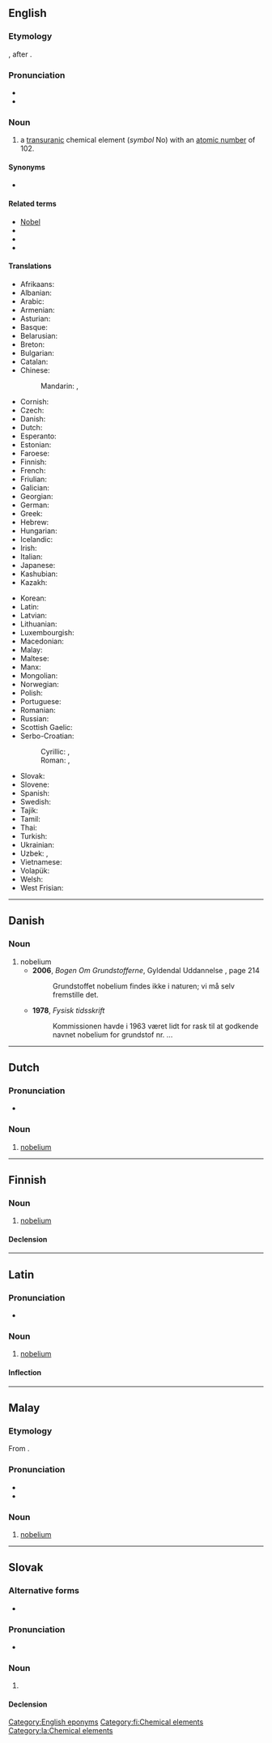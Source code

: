 {{also|Nobelium|nobélium}}
==English==
{{elements|No|mendelevium|Md|lawrencium|Lr}}

===Etymology===
{{suffix|en|Nobel|ium}}, after {{w|Alfred Nobel}}.

===Pronunciation===
* {{audio|En-nobelium.oga|Audio|lang=en}}
* {{IPA|/noʊˈbɛliəm/|/noʊˈbiːliəm/|lang=en}}

===Noun===
{{en-noun|-}}
{{wikipedia}}

# a [[transuranic]] chemical element (''symbol'' No) with an [[atomic number]] of 102.

====Synonyms====
* {{l|en|unnilbium}}

====Related terms====
* [[w:Alfred Nobel|Nobel]]
* {{l|en|Nobel prize}}
* {{l|en|nobelate}}
* {{l|en|Nobelist}}

====Translations====
{{trans-top|chemical element}}
* Afrikaans: {{t+|af|nobelium}}
* Albanian: {{t|sq|nobelium}}
* Arabic: {{t|ar|نُوبِلْيُوم|m|tr=nubilyum}}
* Armenian: {{t|hy|նոբելիում}}
* Asturian: {{t|ast|nobeliu|m}}
* Basque: {{t|eu|nobelioa}}
* Belarusian: {{t|be|нобе́лiй|m|sc=Cyrl}}
* Breton: {{t+|br|nobeliom}}
* Bulgarian: {{t|bg|нобе́лий|m}}
* Catalan: {{t+|ca|nobeli}}
* Chinese:
*: Mandarin: {{t+|cmn|鍩}}, {{t+|cmn|锘|tr=nuò}}
* Cornish: {{t|kw|nobelyum}}
* Czech: {{t+|cs|nobelium|n}}
* Danish: {{t+|da|nobelium|n}}
* Dutch: {{t+|nl|nobelium|n}}
* Esperanto: {{t+|eo|nobelio}}
* Estonian: {{t+|et|nobeelium}}
* Faroese: {{t|fo|nobelium|n}}
* Finnish: {{t+|fi|nobelium}}
* French: {{t+|fr|nobélium|m}}
* Friulian: {{t|fur|nobeli}}
* Galician: {{t+|gl|nobelio}}
* Georgian: {{t|ka|ნობელიუმი}}
* German: {{t+|de|Nobelium|n}}
* Greek: {{t+|el|νομπέλιο|n}}
* Hebrew: {{t+|he|נובליום|tr=nobélyum|sc=Hebr}}
* Hungarian: {{t+|hu|nobélium}}
* Icelandic: {{t+|is|nóbelín}}
* Irish: {{t|ga|nóbailiam}}
* Italian: {{t+|it|nobelio|m}}
* Japanese: {{t+|ja|ノーベリウム|tr=nōberiumu}}
* Kashubian: {{t|csb|nobel}}
* Kazakh: {{t+|kk|нобелий|sc=Cyrl}}
{{trans-mid}}
* Korean: {{t+|ko|노벨륨}}
* Latin: {{t+|la|nobelium}}
* Latvian: {{t|lv|nobelijs}}
* Lithuanian: {{t+|lt|nobelis}}
* Luxembourgish: {{t|lb|Nobelium}}
* Macedonian: {{t|mk|нобелиум|m|sc=Cyrl}}
* Malay: {{t|ms|nobelium}}
* Maltese: {{t|mt|nobeljum}}
* Manx: {{t|gv|nobelium}}
* Mongolian: {{t|mn|нобели|sc=Cyrl}}
* Norwegian: {{t|no|nobelium}}
* Polish: {{t+|pl|nobel|m}}
* Portuguese: {{t+|pt|nobélio|m}}
* Romanian: {{t+|ro|nobeliu|n}}
* Russian: {{t+|ru|нобе́лий|m}}
* Scottish Gaelic: {{t|gd|nòbailiam}}
* Serbo-Croatian:
*: Cyrillic: {{t|sh|нобелиjум|m}}, {{t|sh|нобелиj|m}}
*: Roman: {{t|sh|nobelijum}}, {{t+|sh|nobelij}}
* Slovak: {{t|sk|nobelium|n}}
* Slovene: {{t+|sl|nobelij}}
* Spanish: {{t+|es|nobelio|m}}
* Swedish: {{t+|sv|nobelium}}
* Tajik: {{t|tg|нобелий|sc=Cyrl}}
* Tamil: {{t|ta|நோபெலியம்|sc=Taml}}
* Thai: {{t|th|โนเบเลียม}}
* Turkish: {{t+|tr|nobelyum}}
* Ukrainian: {{t|uk|нобе́лiй|m|sc=Cyrl}}
* Uzbek: {{t|uz|nobeliy}}, {{t|uz|нобелий|tr=nobeliy|sc=Cyrl}}
* Vietnamese: {{t|vi|nobeli}}
* Volapük: {{t+|vo|nobelin}}
* Welsh: {{t|cy|nobeliwm}}
* West Frisian: {{t|fy|nobelium}}
{{trans-bottom}}

[[Category:English eponyms]]

----

==Danish==

===Noun===
{{da-noun}}

# nobelium
#* '''2006''', ''Bogen Om Grundstofferne'', Gyldendal Uddannelse {{ISBN|9788702050080}}, page 214
#*: Grundstoffet nobelium findes ikke i naturen; vi må selv fremstille det.
#* '''1978''', ''Fysisk tidsskrift''
#*: Kommissionen havde i 1963 været lidt for rask til at godkende navnet nobelium for grundstof nr. ...

----

==Dutch==
{{wikipedia|lang=nl}}
{{elements|No|mendelevium|Md|lawrencium|Lr|lang=nl}}

===Pronunciation===
* {{audio|Nl-nobelium.ogg|Audio|lang=nl}}

===Noun===
{{nl-noun|n|-|-}}

# [[#English|nobelium]]

----

==Finnish==
{{wikipedia|lang=fi}}

===Noun===
{{fi-noun}}

# [[#English|nobelium]]

====Declension====
{{fi-decl-risti|nobelium|||a|i=0}}

[[Category:fi:Chemical elements]]

----

==Latin==
{{wikipedia|lang=la}}

===Pronunciation===
* {{la-IPA|nōbēlium}}

===Noun===
{{la-noun|nōbēlium|nōbēliī|n|second}}

# [[#English|nobelium]]

====Inflection====
{{la-decl-2nd-N|nōbēli}}

[[Category:la:Chemical elements]]

----

==Malay==
{{wikipedia|lang=ms}}
{{elements|No|mendelevium|Md|lawrensium|Lr|lang=ms}}

===Etymology===
From {{etyl|en|ms}} {{m|en|nobelium}}.

===Pronunciation===
* {{IPA|[nobɛliom]|[nobɛliəm]|lang=ms}}
* {{rhymes|iom|jom|om|lang=ms}}

===Noun===
{{head|ms|noun}}

# [[#English|nobelium]] {{gloss|chemical element}}

----

==Slovak==
{{elements|No|mendelevium|Md|lawrencium|Lr|lang=sk}}

===Alternative forms===
* {{l|sk|nobélium}}

===Pronunciation===
* {{IPA|/ˈnɔbɛlium/|lang=sk}}

===Noun===
{{sk-noun|g=n|gen=nobelia|decl=mesto}}

# {{l|en|nobelium}} {{gloss|element}}

====Declension====
{{sk-decl-noun-sg|nobelium|nobelia|nobeliu|nobelium|nobeliu|nobeliom}}